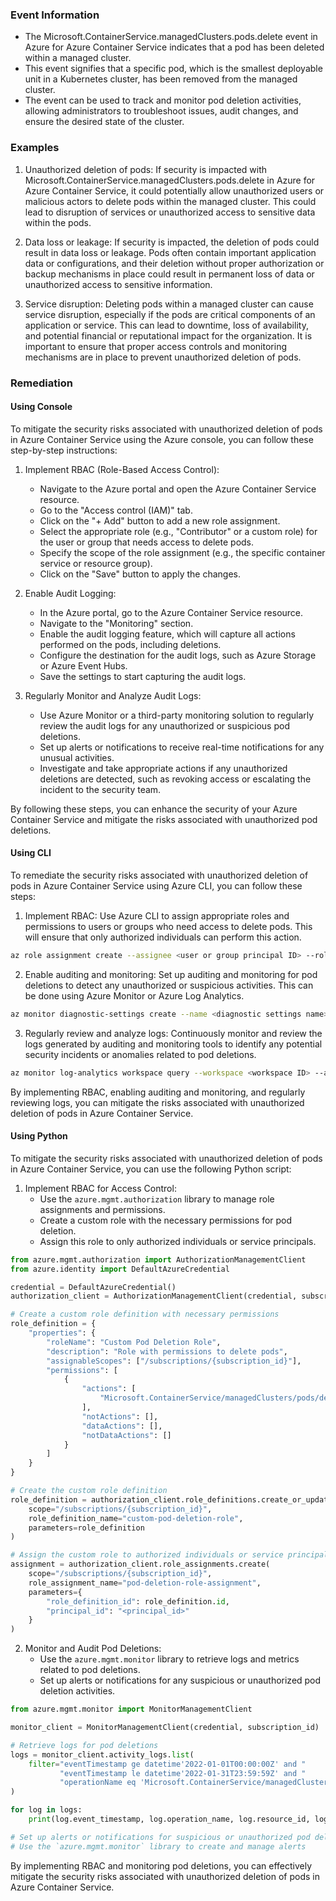 
### Event Information

- The Microsoft.ContainerService.managedClusters.pods.delete event in Azure for Azure Container Service indicates that a pod has been deleted within a managed cluster.
- This event signifies that a specific pod, which is the smallest deployable unit in a Kubernetes cluster, has been removed from the managed cluster.
- The event can be used to track and monitor pod deletion activities, allowing administrators to troubleshoot issues, audit changes, and ensure the desired state of the cluster.


### Examples

1. Unauthorized deletion of pods: If security is impacted with Microsoft.ContainerService.managedClusters.pods.delete in Azure for Azure Container Service, it could potentially allow unauthorized users or malicious actors to delete pods within the managed cluster. This could lead to disruption of services or unauthorized access to sensitive data within the pods.

2. Data loss or leakage: If security is impacted, the deletion of pods could result in data loss or leakage. Pods often contain important application data or configurations, and their deletion without proper authorization or backup mechanisms in place could result in permanent loss of data or unauthorized access to sensitive information.

3. Service disruption: Deleting pods within a managed cluster can cause service disruption, especially if the pods are critical components of an application or service. This can lead to downtime, loss of availability, and potential financial or reputational impact for the organization. It is important to ensure that proper access controls and monitoring mechanisms are in place to prevent unauthorized deletion of pods.

### Remediation

#### Using Console

To mitigate the security risks associated with unauthorized deletion of pods in Azure Container Service using the Azure console, you can follow these step-by-step instructions:

1. Implement RBAC (Role-Based Access Control):
   - Navigate to the Azure portal and open the Azure Container Service resource.
   - Go to the "Access control (IAM)" tab.
   - Click on the "+ Add" button to add a new role assignment.
   - Select the appropriate role (e.g., "Contributor" or a custom role) for the user or group that needs access to delete pods.
   - Specify the scope of the role assignment (e.g., the specific container service or resource group).
   - Click on the "Save" button to apply the changes.

2. Enable Audit Logging:
   - In the Azure portal, go to the Azure Container Service resource.
   - Navigate to the "Monitoring" section.
   - Enable the audit logging feature, which will capture all actions performed on the pods, including deletions.
   - Configure the destination for the audit logs, such as Azure Storage or Azure Event Hubs.
   - Save the settings to start capturing the audit logs.

3. Regularly Monitor and Analyze Audit Logs:
   - Use Azure Monitor or a third-party monitoring solution to regularly review the audit logs for any unauthorized or suspicious pod deletions.
   - Set up alerts or notifications to receive real-time notifications for any unusual activities.
   - Investigate and take appropriate actions if any unauthorized deletions are detected, such as revoking access or escalating the incident to the security team.

By following these steps, you can enhance the security of your Azure Container Service and mitigate the risks associated with unauthorized pod deletions.

#### Using CLI

To remediate the security risks associated with unauthorized deletion of pods in Azure Container Service using Azure CLI, you can follow these steps:

1. Implement RBAC: Use Azure CLI to assign appropriate roles and permissions to users or groups who need access to delete pods. This will ensure that only authorized individuals can perform this action. 

```bash
az role assignment create --assignee <user or group principal ID> --role "Azure Kubernetes Service Cluster User" --scope <resource group or cluster ID>
```

2. Enable auditing and monitoring: Set up auditing and monitoring for pod deletions to detect any unauthorized or suspicious activities. This can be done using Azure Monitor or Azure Log Analytics.

```bash
az monitor diagnostic-settings create --name <diagnostic settings name> --resource <resource ID> --logs '[{"category": "kube-audit", "enabled": true}]'
```

3. Regularly review and analyze logs: Continuously monitor and review the logs generated by auditing and monitoring tools to identify any potential security incidents or anomalies related to pod deletions.

```bash
az monitor log-analytics workspace query --workspace <workspace ID> --analytics-query "AzureDiagnostics | where Category == 'kube-audit' | where OperationName == 'Microsoft.ContainerService/managedClusters/pods/delete' | project TimeGenerated, Caller, ResourceId, ResultSignature"
```

By implementing RBAC, enabling auditing and monitoring, and regularly reviewing logs, you can mitigate the risks associated with unauthorized deletion of pods in Azure Container Service.

#### Using Python

To mitigate the security risks associated with unauthorized deletion of pods in Azure Container Service, you can use the following Python script:

1. Implement RBAC for Access Control:
   - Use the `azure.mgmt.authorization` library to manage role assignments and permissions.
   - Create a custom role with the necessary permissions for pod deletion.
   - Assign this role to only authorized individuals or service principals.

```python
from azure.mgmt.authorization import AuthorizationManagementClient
from azure.identity import DefaultAzureCredential

credential = DefaultAzureCredential()
authorization_client = AuthorizationManagementClient(credential, subscription_id)

# Create a custom role definition with necessary permissions
role_definition = {
    "properties": {
        "roleName": "Custom Pod Deletion Role",
        "description": "Role with permissions to delete pods",
        "assignableScopes": ["/subscriptions/{subscription_id}"],
        "permissions": [
            {
                "actions": [
                    "Microsoft.ContainerService/managedClusters/pods/delete"
                ],
                "notActions": [],
                "dataActions": [],
                "notDataActions": []
            }
        ]
    }
}

# Create the custom role definition
role_definition = authorization_client.role_definitions.create_or_update(
    scope="/subscriptions/{subscription_id}",
    role_definition_name="custom-pod-deletion-role",
    parameters=role_definition
)

# Assign the custom role to authorized individuals or service principals
assignment = authorization_client.role_assignments.create(
    scope="/subscriptions/{subscription_id}",
    role_assignment_name="pod-deletion-role-assignment",
    parameters={
        "role_definition_id": role_definition.id,
        "principal_id": "<principal_id>"
    }
)
```

2. Monitor and Audit Pod Deletions:
   - Use the `azure.mgmt.monitor` library to retrieve logs and metrics related to pod deletions.
   - Set up alerts or notifications for any suspicious or unauthorized pod deletion activities.

```python
from azure.mgmt.monitor import MonitorManagementClient

monitor_client = MonitorManagementClient(credential, subscription_id)

# Retrieve logs for pod deletions
logs = monitor_client.activity_logs.list(
    filter="eventTimestamp ge datetime'2022-01-01T00:00:00Z' and "
           "eventTimestamp le datetime'2022-01-31T23:59:59Z' and "
           "operationName eq 'Microsoft.ContainerService/managedClusters/pods/delete'"
)

for log in logs:
    print(log.event_timestamp, log.operation_name, log.resource_id, log.status)

# Set up alerts or notifications for suspicious or unauthorized pod deletions
# Use the `azure.mgmt.monitor` library to create and manage alerts
```

By implementing RBAC and monitoring pod deletions, you can effectively mitigate the security risks associated with unauthorized deletion of pods in Azure Container Service.

